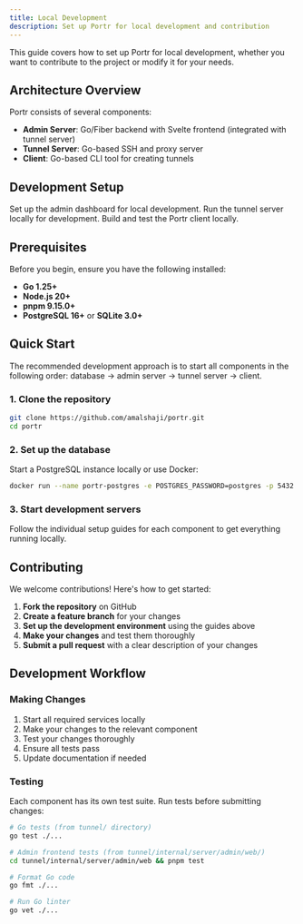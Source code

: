 ```yaml
---
title: Local Development
description: Set up Portr for local development and contribution
---
```



This guide covers how to set up Portr for local development, whether you want to contribute to the project or modify it for your needs.

## Architecture Overview

Portr consists of several components:

- **Admin Server**: Go/Fiber backend with Svelte frontend (integrated with tunnel server)
- **Tunnel Server**: Go-based SSH and proxy server
- **Client**: Go-based CLI tool for creating tunnels

## Development Setup

<Cards>
  <Card title="Admin Setup" href="/docs/local-development/admin">
    Set up the admin dashboard for local development.
  </Card>
  <Card
    title="Tunnel Server Setup"
    href="/docs/local-development/tunnel-server"
  >
    Run the tunnel server locally for development.
  </Card>
  <Card title="Client Setup" href="/docs/local-development/portr-client">
    Build and test the Portr client locally.
  </Card>
</Cards>

## Prerequisites

Before you begin, ensure you have the following installed:

- **Go 1.25+**
- **Node.js 20+**
- **pnpm 9.15.0+**
- **PostgreSQL 16+** or **SQLite 3.0+**

## Quick Start

<Callout type="info">
  The recommended development approach is to start all components in the
  following order: database → admin server → tunnel server → client.
</Callout>

### 1. Clone the repository

```bash
git clone https://github.com/amalshaji/portr.git
cd portr
```

### 2. Set up the database

Start a PostgreSQL instance locally or use Docker:

```bash
docker run --name portr-postgres -e POSTGRES_PASSWORD=postgres -p 5432:5432 -d postgres:16
```

### 3. Start development servers

Follow the individual setup guides for each component to get everything running locally.

## Contributing

We welcome contributions! Here's how to get started:

1. **Fork the repository** on GitHub
2. **Create a feature branch** for your changes
3. **Set up the development environment** using the guides above
4. **Make your changes** and test them thoroughly
5. **Submit a pull request** with a clear description of your changes

## Development Workflow

### Making Changes

1. Start all required services locally
2. Make your changes to the relevant component
3. Test your changes thoroughly
4. Ensure all tests pass
5. Update documentation if needed

### Testing

Each component has its own test suite. Run tests before submitting changes:

```bash
# Go tests (from tunnel/ directory)
go test ./...

# Admin frontend tests (from tunnel/internal/server/admin/web/)
cd tunnel/internal/server/admin/web && pnpm test

# Format Go code
go fmt ./...

# Run Go linter
go vet ./...
```
